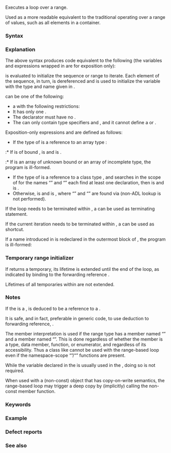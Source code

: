 {{title|Range-based {{tt|for}} loop {{mark since c++11}}}}
{{cpp/language/statements/navbar}}
Executes a {{c/core|for}} loop over a range.

Used as a more readable equivalent to the traditional {{rlp|for|{{c/core|for}} loop}} operating over a range of values, such as all elements in a container.

===Syntax===
{{sdsc begin}}
{{sdsc|{{spar optional|attr}} {{ttb|for (}} {{spar optional|init-statement}} {{spar|item-declaration}} {{ttb|:}} {{spar|range-initializer}} {{ttb|)}} {{spar|statement}}}}
{{sdsc end}}

{{par begin}}
{{par|{{spar|attr}}|any number of {{rlp|attributes}}}}
{{par|{{spar|init-statement}}|{{mark since c++20}} one of
* an {{rlp|statements|expression statement}} (which may be a null statement {{c|;}})
* a {{rlp|declarations|simple declaration}} (typically a declaration of a variable with initializer), it may declare arbitrarily many variables or be a {{rlp|structured binding|structured binding declaration}}
{{rrev|since=c++23|
* an {{rlp|type alias|alias declaration}}
}}
Note that any {{spar|init-statement}} must end with a semicolon. This is why it is often described informally as an expression or a declaration followed by a semicolon.}}
{{par|{{spar|item-declaration}}|a declaration for each range item}}
{{par|{{spar|range-initializer}}|an {{rlp|expressions|expression}} or {{rlp|initialization|brace-enclosed initializer list}}}}
{{par|{{spar|statement}}|any {{rlp|statements|statement}} (typically a compound statement)}}
{{par end}}

===Explanation===
The above syntax produces code equivalent to the following {{rev inl|since=c++23| except for the lifetime expansion of temporaries of {{spar|range-initializer}} (see [[#Temporary range initializer|below]])}} (the variables and expressions wrapped in {{c/core|/* */}} are for exposition only):

{{rev begin}}
{{rev|until=c++17|
{{ttb|{}}&lt;br&gt;
:{{ttb|auto&amp;&amp;}} {{c/core|/* range */}} {{ttb|1==}} {{spar sep|range-initializer}}{{ttb|;}}&lt;br&gt;
:{{ttb|for (auto}} {{c/core|/* begin */}} {{ttb|1==}} {{c/core|/* begin-expr */}}{{ttb|,}} {{c/core|/* end */}} {{ttb|1==}} {{c/core|/* end-expr */}}{{ttb|;}}&lt;br&gt;
:::{{c/core|/* begin */}} {{ttb|1=!=}} {{c/core|/* end */}}{{ttb|; ++}}{{c/core|/* begin */}}{{ttb|)}}&lt;br&gt;
:{{ttb|{}}
::{{spar|item-declaration}} {{ttb|1== *}}{{c/core|/* begin */}}{{ttb|;}}&lt;br&gt;
::{{spar|statement}}&lt;br&gt;
:{{ttb|}&lt;!----&gt;}}&lt;br&gt;
{{ttb|}&lt;!----&gt;}}&lt;br&gt;
}}
{{rev|since=c++17|until=c++20|
{{ttb|{}}&lt;br&gt;
:{{ttb|auto&amp;&amp;}} {{c/core|/* range */}} {{ttb|1==}} {{spar sep|range-initializer}}{{ttb|;}}&lt;br&gt;
:{{ttb|auto}} {{c/core|/* begin */}} {{ttb|1==}} {{c/core|/* begin-expr */}}{{ttb|;}}&lt;br&gt;
:{{ttb|auto}} {{c/core|/* end */}} {{ttb|1==}} {{c/core|/* end-expr */}}{{ttb|;}}&lt;br&gt;
:{{ttb|for ( ;}} {{c/core|/* begin */}} {{ttb|1=!=}} {{c/core|/* end */}}{{ttb|; ++}}{{c/core|/* begin */}}{{ttb|)}}&lt;br&gt;
:{{ttb|{}}
::{{spar|item-declaration}} {{ttb|1== *}}{{c/core|/* begin */}}{{ttb|;}}&lt;br&gt;
::{{spar|statement}}&lt;br&gt;
:{{ttb|}&lt;!----&gt;}}&lt;br&gt;
{{ttb|}&lt;!----&gt;}}&lt;br&gt;
}}
{{rev|since=c++20|
{{ttb|{}}&lt;br&gt;
:{{spar|init-statement}}&lt;br&gt;
:{{ttb|auto&amp;&amp;}} {{c/core|/* range */}} {{ttb|1==}} {{spar sep|range-initializer}}{{ttb|;}}&lt;br&gt;
:{{ttb|auto}} {{c/core|/* begin */}} {{ttb|1==}} {{c/core|/* begin-expr */}}{{ttb|;}}&lt;br&gt;
:{{ttb|auto}} {{c/core|/* end */}} {{ttb|1==}} {{c/core|/* end-expr */}}{{ttb|;}}&lt;br&gt;
:{{ttb|for ( ;}} {{c/core|/* begin */}} {{ttb|1=!=}} {{c/core|/* end */}}{{ttb|; ++}}{{c/core|/* begin */}}{{ttb|)}}&lt;br&gt;
:{{ttb|{}}
::{{spar|item-declaration}} {{ttb|1== *}}{{c/core|/* begin */}}{{ttb|;}}&lt;br&gt;
::{{spar|statement}}&lt;br&gt;
:{{ttb|}&lt;!----&gt;}}&lt;br&gt;
{{ttb|}&lt;!----&gt;}}&lt;br&gt;
}}
{{rev end}}

{{spar|range-initializer}} is evaluated to initialize the sequence or range to iterate. Each element of the sequence, in turn, is dereferenced and is used to initialize the variable with the type and name given in {{spar|item-declaration}}.

{{spar|item-declaration}} can be one of the following:
* a {{rlpsd|declarations#Simple declaration}} with the following restrictions:
* It has only one {{rlp|declarations#Declarators|declarator}}.
* The declarator must have no {{rlp|initialization|initializer}}.
* The {{rlp|declarations#Specifiers|declaration specifier sequence}} can only contain type specifiers and {{c/core|constexpr}}, and it cannot define a {{rlp|class}} or {{rlp|enum|enumeration}}.

Exposition-only expressions {{c/core|/* begin-expr */}} and {{c/core|/* end-expr */}} are defined as follows:
* If the type of {{c/core|/* range */}} is a reference to an array type {{tt|R}}:
:* If {{tt|R}} is of bound {{c|N}}, {{c/core|/* begin-expr */}} is {{c|/* range */}} and {{c/core|/* end-expr */}} is {{c|/* range */ + N}}.
:* If {{tt|R}} is an array of unknown bound or an array of incomplete type, the program is ill-formed.
* If the type of {{c/core|/* range */}} is a reference to a class type {{tt|C}}, and searches in the scope of {{tt|C}} for the names “{{tt|begin}}” and “{{tt|end}}” each find at least one declaration, then {{c/core|/* begin-expr */}} is {{c|/* range */.begin()}} and {{c/core|/* end-expr */}} is {{c|/* range */.end()}}.
* Otherwise, {{c/core|/* begin-expr */}} is {{c|begin(/* range */)}} and {{c/core|/* end-expr */}} is {{c|end(/* range */)}}, where “{{tt|begin}}” and “{{tt|end}}” are found via {{rlp|adl|argument-dependent lookup}} (non-ADL lookup is not performed).

If the loop needs to be terminated within {{spar|statement}}, a {{rlp|break|{{c/core|break}} statement}} can be used as terminating statement.

If the current iteration needs to be terminated within {{spar|statement}}, a {{rlp|continue|{{c/core|continue}} statement}} can be used as shortcut.

If a name introduced in {{spar|init-statement}} is redeclared in the outermost block of {{spar|statement}}, the program is ill-formed:
{{source|1=
for (int i : {1, 2, 3})
    int i = 1; // error: redeclaration
}}

===Temporary range initializer===
If {{spar|range-initializer}} returns a temporary, its lifetime is extended until the end of the loop, as indicated by binding to the forwarding reference {{c/core|/* range */}}.

Lifetimes of all temporaries within {{spar|range-initializer}} are not extended{{rev inl|since=c++23| unless they would otherwise be destroyed at the end of {{spar|range-initializer}}}}.
{{source|
// if foo() returns by value
for (auto&amp; x : foo().items()) { /* ... */ } // until C++23 undefined behavior  
}}
{{rrev|since=c++20|This problem may be worked around using {{spar|init-statement}}:
{{source|1=
for (T thing = foo(); auto&amp; x : thing.items()) { /* ... */ } // OK
}}
}}


{{rrev|since=c++23|
Note that even in C++23 non-reference parameters of intermediate function calls do not get a lifetime extension (because in some ABIs they are destroyed in the callee, not in the caller), but that is only a problem for functions that are buggy anyway:
{{source|1=
using T = std::list&lt;int&gt;;
const T&amp; f1(const T&amp; t) { return t; }
const T&amp; f2(T t)        { return t; } // always returns a dangling reference
T g();

void foo()
{
    for (auto e : f1(g())) {} // OK: lifetime of return value of g() extended
    for (auto e : f2(g())) {} // UB: lifetime of f2's value parameter ends early
}
}}
}}

===Notes===
If the {{spar|range-initializer}} is a {{rlp|initialization|braced-enclosed initializer list}}, {{c/core|/* range */}} is deduced to be a reference to a {{lc|std::initializer_list}}.

It is safe, and in fact, preferable in generic code, to use deduction to forwarding reference, {{c|for (auto&amp;&amp; var : sequence)}}.

The member interpretation is used if the range type has a member named “{{tt|begin}}” and a member named “{{tt|end}}”. This is done regardless of whether the member is a type, data member, function, or enumerator, and regardless of its accessibility. Thus a class like {{c|1=class meow { enum { begin = 1, end = 2 }; /* rest of class */ };}} cannot be used with the range-based {{c/core|for}} loop even if the namespace-scope “{{tt|begin}}”/“{{tt|end}}” functions are present. 

While the variable declared in the {{spar|item-declaration}} is usually used in the {{spar|statement}}, doing so is not required.

{{rrev|since=c++17|
As of C++17, the types of the {{c/core|/* begin-expr */}} and the {{c/core|/* end-expr */}} do not have to be the same, and in fact the type of the {{c/core|/* end-expr */}} does not have to be an iterator: it just needs to be able to be compared for inequality with one. This makes it possible to delimit a range by a predicate (e.g. "the iterator points at a null character").}}

When used with a (non-const) object that has copy-on-write semantics, the range-based {{c/core|for}} loop may trigger a deep copy by (implicitly) calling the non-const {{tt|begin()}} member function.

{{rrev|since=c++17|
If that is undesirable (for instance because the loop is not actually modifying the object), it can be avoided by using {{lc|std::as_const}}:

{{source|1=
struct cow_string { /* ... */ }; // a copy-on-write string
cow_string str = /* ... */;

// for (auto x : str) { /* ... */ } // may cause deep copy

for (auto x : std::as_const(str)) { /* ... */ } 
}}
}}

{{ftm begin|core=1|std=1|comment=1}}
{{ftm|value=200907L|std=C++11|__cpp_range_based_for|rowspan="3"|[[#top|Range-based {{c/core|for}} loop]]}}
{{ftm|value=201603L|std=C++17|-|Range-based {{c/core|for}} loop with [[#Explanation|different {{tt|begin}}/{{tt|end}}]] types}}	
{{ftm|value=202211L|std=C++23|-|Lifetime extension for all temporary objects in {{spar|range-initializer}}}}
{{ftm end}}

===Keywords===
{{ltt|cpp/keyword/for}}

===Example===
{{example
|code=
#include &lt;iostream&gt;
#include &lt;vector&gt;

int main()
{
    std::vector&lt;int&gt; v = {0, 1, 2, 3, 4, 5};
    
    for (const int&amp; i : v) // access by const reference
        std::cout &lt;&lt; i &lt;&lt; ' ';
    std::cout &lt;&lt; '\n';
    
    for (auto i : v) // access by value, the type of i is int
        std::cout &lt;&lt; i &lt;&lt; ' ';
    std::cout &lt;&lt; '\n';
    
    for (auto&amp;&amp; i : v) // access by forwarding reference, the type of i is int&amp;
        std::cout &lt;&lt; i &lt;&lt; ' ';
    std::cout &lt;&lt; '\n';
    
    const auto&amp; cv = v;
    
    for (auto&amp;&amp; i : cv) // access by f-d reference, the type of i is const int&amp;
        std::cout &lt;&lt; i &lt;&lt; ' ';
    std::cout &lt;&lt; '\n';
    
    for (int n : {0, 1, 2, 3, 4, 5}) // the initializer may be a
                                     // braced-enclosed initializer list
        std::cout &lt;&lt; n &lt;&lt; ' ';
    std::cout &lt;&lt; '\n';
    
    int a[] = {0, 1, 2, 3, 4, 5};
    for (int n : a) // the initializer may be an array
        std::cout &lt;&lt; n &lt;&lt; ' ';
    std::cout &lt;&lt; '\n';
    
    for ([[maybe_unused]] int n : a)  
        std::cout &lt;&lt; 1 &lt;&lt; ' '; // the loop variable need not be used
    std::cout &lt;&lt; '\n';
    
    for (auto n = v.size(); auto i : v) // the init-statement (C++20)
        std::cout &lt;&lt; --n + i &lt;&lt; ' ';
    std::cout &lt;&lt; '\n';
    
    for (typedef decltype(v)::value_type elem_t; elem_t i : v)
    // typedef declaration as init-statement (C++20)
        std::cout &lt;&lt; i &lt;&lt; ' ';
    std::cout &lt;&lt; '\n';
    
    for (using elem_t = decltype(v)::value_type; elem_t i : v)
    // alias declaration as init-statement (C++23)
        std::cout &lt;&lt; i &lt;&lt; ' ';
    std::cout &lt;&lt; '\n';
}
|output=
0 1 2 3 4 5 
0 1 2 3 4 5 
0 1 2 3 4 5 
0 1 2 3 4 5 
0 1 2 3 4 5 
0 1 2 3 4 5 
1 1 1 1 1 1 
5 5 5 5 5 5 
0 1 2 3 4 5 
0 1 2 3 4 5 
}}

===Defect reports===
{{dr list begin}}
{{dr list item|wg=cwg|dr=1442|std=C++11|before=it was unspecified whether the lookup of non-member&lt;br&gt;“{{tt|begin}}” and “{{tt|end}}” includes usual unqualified lookup|after=no usual unqualified lookup}}
{{dr list item|wg=cwg|dr=2220|std=C++11|before=the names introduced in {{spar|init-statement}} could be redeclared|after=the program is ill-formed in this case}}
{{dr list item|wg=cwg|dr=2825|std=C++11|before=if {{spar|range-initializer}} is a brace-enclosed initializer list,&lt;br&gt;the non-member “{{tt|begin}}” and “{{tt|end}}” will be looked up|after=will lookup member “{{tt|begin}}”&lt;br&gt;and “{{tt|end}}” in this case}}
{{dr list item|paper=P0962R1|std=C++11|before=member interpretation was used if either&lt;br&gt;member “{{tt|begin}}” and “{{tt|end}}” is present|after=only used if both are present}}
{{dr list end}}

===See also===
{{dsc begin}}
{{dsc inc|cpp/algorithm/dsc for_each}}
{{dsc end}}

{{langlinks|de|es|fr|it|ja|pt|ru|zh}}